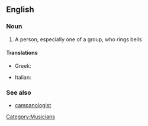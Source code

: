 ==English==

===Noun===
{{en-noun|sg=[[bell]] [[ringer]]}}

# A person, especially one of a group, who rings bells

====Translations====
{{trans-top|bell ringer}}
* Greek: {{t|el|κωδωνοκρούστης|m|tr=kodonokroústis}}
{{trans-mid}}
* Italian: {{t-|it|campanaro|m}}
{{trans-bottom}}

===See also===
* [[campanologist]]

[[Category:Musicians]]
